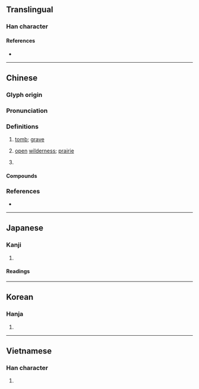 {{also|圹}}
{{character info/new}}
==Translingual==

===Han character===
{{Han char|rn=32|rad=土|as=15|sn=18|four=40186|canj=GITC|ids=⿰土廣}}

====References====
* {{Han ref|kx=0241.250|dkj=05576|dj=0481.170|hdz=10497.060|uh=58D9|ud=22745|bh=C252|bd=49746}}

----

==Chinese==
{{zh-forms|s=圹}}

===Glyph origin===
{{Han etym}}

===Pronunciation===
{{zh-pron
|m=kuàng
|c=kwong3,kong3
|mc=y
|oc=y
|cat=n,a
}}

===Definitions===
{{zh-hanzi}}

# {{lb|zh|literary}} [[tomb]]; [[grave]]
# {{lb|zh|literary}} [[open]] [[wilderness]]; [[prairie]]
# {{lb|zh|literary}} {{zh-alt-form|曠|[[vast]]; [[expansive]]}}

====Compounds====
{{zh-der|壙僚|壙遠|壙久|壙壙|壙埌|生壙}}

===References===
* {{R:yue:mfccd}}

----

==Japanese==

===Kanji===
{{ja-kanji|grade=|rs=土15}}

# {{rfdef|ja|sort=土15}}

====Readings====
{{ja-readings
|goon=こう<くわう
|kanon=こう<くわう
|kun=あな-
}}

----

==Korean==

===Hanja===
{{ko-hanja|hangeul=광|rv=gwang|mr=kwang}}

# {{rfdef|ko|sort=土15}}

----

==Vietnamese==

===Han character===
{{vi-hantu|[[khoảng]]|rs=土15}}

# {{rfdef|vi|sort=土15}}